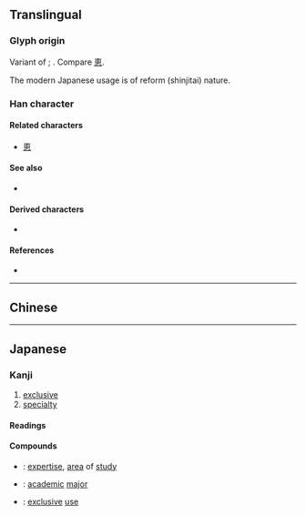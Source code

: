 {{also|專|尃}}
{{character info}}
==Translingual==
{{Han simplified forms|專|専|专}}

===Glyph origin===
Variant of {{l|mul|專}}; {{Han simp|專|nocap=1}}. Compare [[恵]].

The modern Japanese usage is of reform (shinjitai) nature.

===Han character===
{{stroke order|type=bw|strokes=9}}
{{Han char|rn=41|rad=寸|as=06|sn=9|four=|canj=JWDI|ids=⿱𤰔寸}}

====Related characters====
* [[恵]] <!-- same simplification -->

====See also====
* {{l|mul|曺}}

====Derived characters====
* {{l|mul|[[𫝊]], [[𭤅]], [[𭙥]], [[𮑼]]}}

====References====
* {{Han ref|kx=0294.111|hdz=10504.141|uh=5C02|ud=23554}}

----

==Chinese==
{{zh-see|專|v}}

----

==Japanese==
{{ja-kanji forms|専|專}}

===Kanji===
{{ja-kanji|grade=6|rs=寸06|kyu=專}}

# [[exclusive]]
# [[specialty]]

====Readings====
{{ja-readings
|on=せん
|kun=もっぱ-ら
}}

====Compounds====
* {{ja-r|専%門|せん%もん}}: [[expertise]], [[area]] of [[study]]
* {{ja-r|専%攻|せん%こう}}: [[academic]] [[major]]
* {{ja-r|専%用|せん%よう}}: [[exclusive]] [[use]]